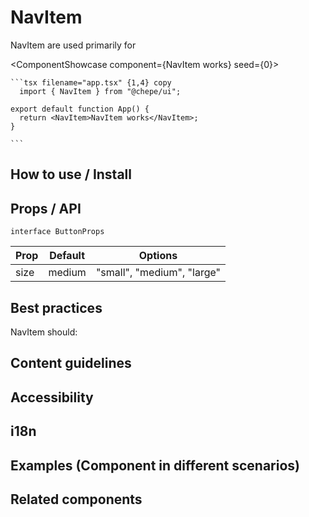 

# NavItem

NavItem are used primarily for

<ComponentShowcase component={<NavItem>NavItem works</NavItem>} seed={0}>
   <div>

    ```tsx filename="app.tsx" {1,4} copy
      import { NavItem } from "@chepe/ui";

    export default function App() {
      return <NavItem>NavItem works</NavItem>;
    }

    ```

  </div>
</ComponentShowcase>

## How to use / Install

## Props / API

`interface ButtonProps`

| Prop | Default | Options                    |
| ---- | ------- | -------------------------- |
| size | medium  | "small", "medium", "large" |

## Best practices

NavItem should:

## Content guidelines

## Accessibility

## i18n

## Examples (Component in different scenarios)

## Related components
